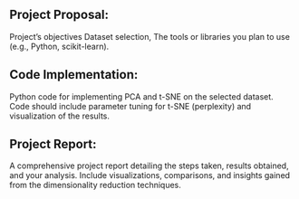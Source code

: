 ## Project Proposal:
Project’s objectives
Dataset selection, 
The tools or libraries you plan to use (e.g., Python, scikit-learn).

## Code Implementation:
Python code for implementing PCA and t-SNE on the selected dataset.
Code should include parameter tuning for t-SNE (perplexity) and visualization of the results.

## Project Report:
A comprehensive project report detailing the steps taken, results obtained, and your analysis.
Include visualizations, comparisons, and insights gained from the dimensionality reduction techniques.